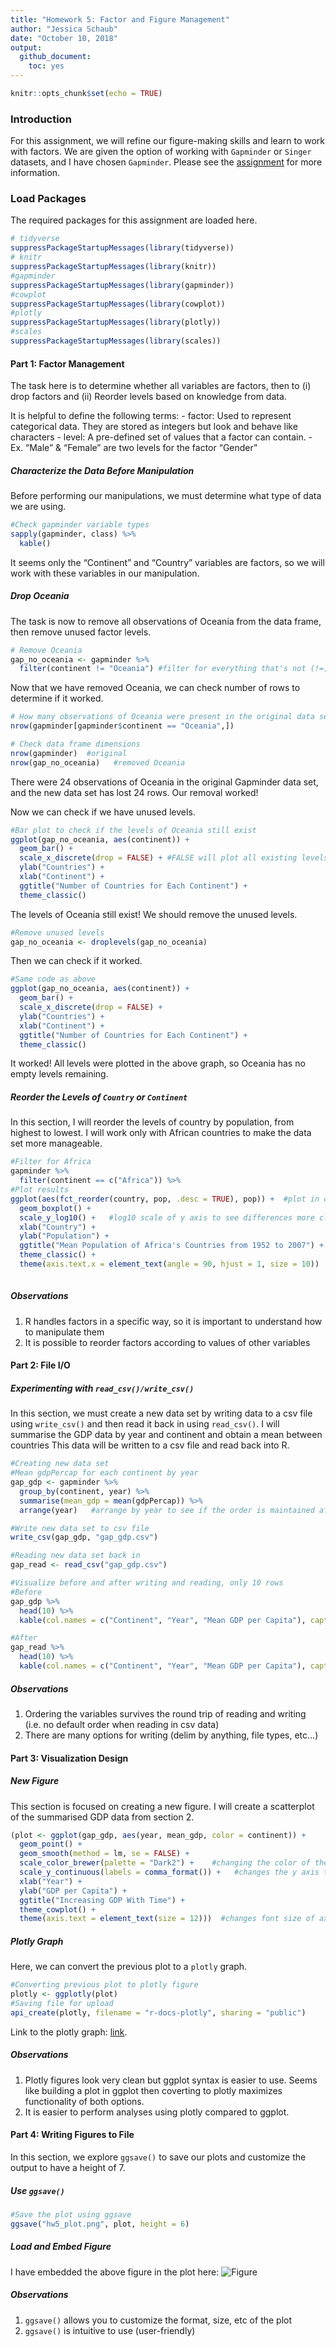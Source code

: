 ```yaml
---
title: "Homework 5: Factor and Figure Management"
author: "Jessica Schaub"
date: "October 10, 2018"
output:
  github_document:
    toc: yes
---
```


```r
knitr::opts_chunk$set(echo = TRUE)
```


### Introduction

For this assignment, we will refine our figure-making skills and learn to work with factors. 
We are given the option of working with `Gapminder` or `Singer` datasets, and I have chosen `Gapminder`.
Please see the [assignment](http://stat545.com/Classroom/assignments/hw05/hw05.html) for more information.

### Load Packages

The required packages for this assignment are loaded here.

```r
# tidyverse
suppressPackageStartupMessages(library(tidyverse))
# knitr
suppressPackageStartupMessages(library(knitr))
#gapminder
suppressPackageStartupMessages(library(gapminder))
#cowplot
suppressPackageStartupMessages(library(cowplot))
#plotly
suppressPackageStartupMessages(library(plotly))
#scales
suppressPackageStartupMessages(library(scales))
```


#### Part 1: Factor Management

The task here is to determine whether all variables are factors, then to (i) drop factors and (ii) Reorder levels based on knowledge from data.

It is helpful to define the following terms:
- factor: Used to represent categorical data. They are stored as integers but look and behave like characters
- level: A pre-defined set of values that a factor can contain. 
    - Ex. "Male" & "Female" are two levels for the factor "Gender"

##### Characterize the Data Before Manipulation

Before performing our manipulations, we must determine what type of data we are using.

```r
#Check gapminder variable types
sapply(gapminder, class) %>% 
  kable()
```

It seems only the "Continent" and "Country" variables are factors, so we will work with these variables in our manipulation.

##### Drop Oceania

The task is now to remove all observations of Oceania from the data frame, then remove unused factor levels.

```r
# Remove Oceania
gap_no_oceania <- gapminder %>% 
  filter(continent != "Oceania") #filter for everything that's not (!=) Oceania
```

Now that we have removed Oceania, we can check number of rows to determine if it worked.

```r
# How many observations of Oceania were present in the original data set
nrow(gapminder[gapminder$continent == "Oceania",])

# Check data frame dimensions
nrow(gapminder)  #original
nrow(gap_no_oceania)   #removed Oceania

```

There were 24 observations of Oceania in the original Gapminder data set, and the new data set has lost 24 rows. Our removal worked!

Now we can check if we have unused levels.

```r
#Bar plot to check if the levels of Oceania still exist
ggplot(gap_no_oceania, aes(continent)) +
  geom_bar() +
  scale_x_discrete(drop = FALSE) + #FALSE will plot all existing levels, even if they are empty
  ylab("Countries") +
  xlab("Continent") +
  ggtitle("Number of Countries for Each Continent") +
  theme_classic()
```


The levels of Oceania still exist! We should remove the unused levels.

```r
#Remove unused levels
gap_no_oceania <- droplevels(gap_no_oceania)
```

Then we can check if it worked.

```r
#Same code as above
ggplot(gap_no_oceania, aes(continent)) +
  geom_bar() +
  scale_x_discrete(drop = FALSE) +
  ylab("Countries") +
  xlab("Continent") +
  ggtitle("Number of Countries for Each Continent") +
  theme_classic()
```

It worked! All levels were plotted in the above graph, so Oceania has no empty levels remaining.

##### Reorder the Levels of `Country` or `Continent`

In this section, I will reorder the levels of country by population, from highest to lowest. I will work only with African countries to make the data set more manageable.

```r
#Filter for Africa
gapminder %>% 
  filter(continent == c("Africa")) %>% 
#Plot results
ggplot(aes(fct_reorder(country, pop, .desc = TRUE), pop)) +  #plot in order of descending population
  geom_boxplot() +
  scale_y_log10() +   #log10 scale of y axis to see differences more clearly
  xlab("Country") +
  ylab("Population") +
  ggtitle("Mean Population of Africa's Countries from 1952 to 2007") +
  theme_classic() +
  theme(axis.text.x = element_text(angle = 90, hjust = 1, size = 10))  #turning x labels 90 degrees
  
```


##### Observations

1. R handles factors in a specific way, so it is important to understand how to manipulate them
2. It is possible to reorder factors according to values of other variables

#### Part 2: File I/O

##### Experimenting with `read_csv()/write_csv()`

In this section, we must create a new data set by writing data to a csv file using `write_csv()` and then read it back in using `read_csv()`.
I will summarise the GDP data by year and continent and obtain a mean between countries
This data will be written to a csv file and read back into R.

```r
#Creating new data set
#Mean gdpPercap for each continent by year
gap_gdp <- gapminder %>% 
  group_by(continent, year) %>% 
  summarise(mean_gdp = mean(gdpPercap)) %>%
  arrange(year)   #arrange by year to see if the order is maintained after reading

#Write new data set to csv file
write_csv(gap_gdp, "gap_gdp.csv")

#Reading new data set back in
gap_read <- read_csv("gap_gdp.csv")

#Visualize before and after writing and reading, only 10 rows
#Before
gap_gdp %>% 
  head(10) %>% 
  kable(col.names = c("Continent", "Year", "Mean GDP per Capita"), caption = "Before Writing/Reading")

#After
gap_read %>% 
  head(10) %>% 
  kable(col.names = c("Continent", "Year", "Mean GDP per Capita"), caption = "After Writing/Reading")
```

##### Observations

1. Ordering the variables survives the round trip of reading and writing (i.e. no default order when reading in csv data)
2. There are many options for writing (delim by anything, file types, etc...)

#### Part 3: Visualization Design

##### New Figure

This section is focused on creating a new figure.
I will create a scatterplot of the summarised GDP data from section 2.

```r
(plot <- ggplot(gap_gdp, aes(year, mean_gdp, color = continent)) +
  geom_point() +
  geom_smooth(method = lm, se = FALSE) +
  scale_color_brewer(palette = "Dark2") +    #changing the color of the continent
  scale_y_continuous(labels = comma_format()) +   #changes the y axis to comma values
  xlab("Year") +
  ylab("GDP per Capita") +
  ggtitle("Increasing GDP With Time") +
  theme_cowplot() +
  theme(axis.text = element_text(size = 12)))  #changes font size of axes
```


##### Plotly Graph

Here, we can convert the previous plot to a `plotly` graph.

```r
#Converting previous plot to plotly figure
plotly <- ggplotly(plot)
#Saving file for upload
api_create(plotly, filename = "r-docs-plotly", sharing = "public")
```

Link to the plotly graph: [link](https://plot.ly/~j-schaub/1/#/).


##### Observations

1. Plotly figures look very clean but ggplot syntax is easier to use. Seems like building a plot in ggplot then coverting to plotly maximizes functionality of both options.
2. It is easier to perform analyses using plotly compared to ggplot.


#### Part 4: Writing Figures to File

In this section, we explore `ggsave()` to save our plots and customize the output to have a height of 7.

##### Use `ggsave()`

```r
#Save the plot using ggsave
ggsave("hw5_plot.png", plot, height = 6)
```


##### Load and Embed Figure

I have embedded the above figure in the plot here:
![Figure](https://github.com/STAT545-UBC-students/hw05-j-schaub/blob/master/hw5_plot.png)

##### Observations

1. `ggsave()` allows you to customize the format, size, etc of the plot
2. `ggsave()` is intuitive to use (user-friendly)

